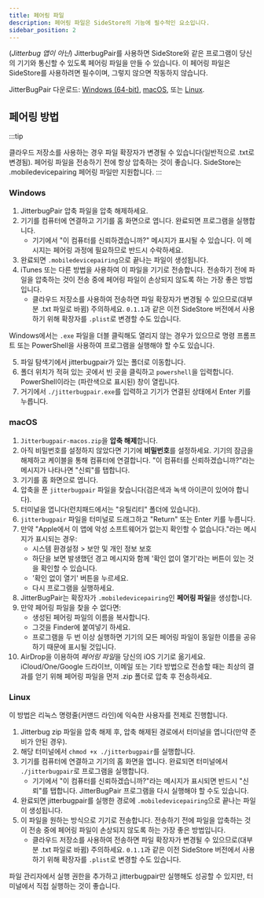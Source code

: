 ```yaml
---
title: 페어링 파일
description: 페어링 파일은 SideStore의 기능에 필수적인 요소입니다.
sidebar_position: 2
---
```


(*Jitterbug 앱이 아닌*) JitterbugPair를 사용하면 SideStore와 같은 프로그램이 당신의 기기와 통신할 수 있도록 페어링 파일을 만들 수 있습니다. 이 페어링 파일은 SideStore를 사용하려면 필수이며, 그렇지 않으면 작동하지 않습니다.

JitterBugPair 다운로드: [Windows (64-bit)](https://github.com/osy/Jitterbug/releases/download/v1.3.1/jitterbugpair-win64.zip), [macOS](https://github.com/SideStore/SideStore-Docs/releases/download/need-a-place-to-put-jittterbug/jitterbugpair), 또는 [Linux](https://github.com/osy/Jitterbug/releases/download/v1.3.1/jitterbugpair-linux.zip).

## 페어링 방법

:::tip

클라우드 저장소를 사용하는 경우 파일 확장자가 변경될 수 있습니다(일반적으로 .txt로 변경됨). 페어링 파일을 전송하기 전에 항상 압축하는 것이 좋습니다. SideStore는 .mobiledevicepairing 페어링 파일만 지원합니다.
:::

### Windows

1. JitterbugPair 압축 파일을 압축 해제하세요.
2. 기기를 컴퓨터에 연결하고 기기를 홈 화면으로 엽니다. 완료되면 프로그램을 실행합니다.
    * 기기에서 "이 컴퓨터를 신뢰하겠습니까?" 메시지가 표시될 수 있습니다. 이 메시지는 페어링 과정에 필요하므로 반드시 수락하세요.
3. 완료되면 `.mobiledevicepairing`으로 끝나는 파일이 생성됩니다.
4. iTunes 또는 다른 방법을 사용하여 이 파일을 기기로 전송합니다. 전송하기 전에 파일을 압축하는 것이 전송 중에 페어링 파일이 손상되지 않도록 하는 가장 좋은 방법입니다.
    * 클라우드 저장소를 사용하여 전송하면 파일 확장자가 변경될 수 있으므로(대부분 .txt 파일로 바뀜) 주의하세요. `0.1.1`과 같은 이전 SideStore 버전에서 사용하기 위해 확장자를 `.plist`로 변경할 수도 있습니다.

Windows에서는 `.exe` 파일을 더블 클릭해도 열리지 않는 경우가 있으므로 명령 프롬프트 또는 PowerShell을 사용하여 프로그램을 실행해야 할 수도 있습니다.

5. 파일 탐색기에서 jitterbugpair가 있는 폴더로 이동합니다.
6. 폴더 위치가 적혀 있는 곳에서 빈 곳을 클릭하고 `powershell`을 입력합니다. PowerShell이라는 (파란색으로 표시된) 창이 열립니다.
7. 거기에서 `./jitterbugpair.exe`를 입력하고 기기가 연결된 상태에서 Enter 키를 누릅니다.

### macOS

1. `Jitterbugpair-macos.zip`을 **압축 해제**합니다.
2. 아직 비밀번호를 설정하지 않았다면 기기에 **비밀번호**를 설정하세요. 기기의 잠금을 해제하고 케이블을 통해 컴퓨터에 연결합니다. "이 컴퓨터를 신뢰하겠습니까?"라는 메시지가 나타나면 "신뢰"를 탭합니다.
3. 기기를 홈 화면으로 엽니다.
4. 압축을 푼 `jitterbugpair` 파일을 찾습니다(검은색과 녹색 아이콘이 있어야 합니다).
5. 터미널을 엽니다(런치패드에서는 "유틸리티" 폴더에 있습니다).
6. `jitterbugpair` 파일을 터미널로 드래그하고 "Return" 또는 Enter 키를 누릅니다.
7. 만약 "Apple에서 이 앱에 악성 소프트웨어가 없는지 확인할 수 없습니다."라는 메시지가 표시되는 경우: 
    - 시스템 환경설정 > 보안 및 개인 정보 보호
    - 하단을 보면 발생했던 경고 메시지와 함께 '확인 없이 열기'라는 버튼이 있는 것을 확인할 수 있습니다.
    - '확인 없이 열기' 버튼을 누르세요.
    - 다시 프로그램을 실행하세요.
8. JitterBugPair는 확장자가 `.mobiledevicepairing`인 **페어링 파일**을 생성합니다.
9. 만약 페어링 파일을 찾을 수 없다면:
    - 생성된 페어링 파일의 이름을 복사합니다.
    - 그것을 Finder에 붙여넣기 하세요.
    - 프로그램을 두 번 이상 실행하면 기기의 모든 페어링 파일이 동일한 이름을 공유하기 때문에 표시될 것입니다.
10. AirDrop을 이용하여 *페어링 파일*을 당신의 iOS 기기로 옮기세요. iCloud/One/Google 드라이브, 이메일 또는 기타 방법으로 전송할 때는 최상의 결과를 얻기 위해 페어링 파일을 먼저 .zip 폴더로 압축 후 전송하세요.

### Linux

이 방법은 리눅스 명령줄(커맨드 라인)에 익숙한 사용자를 전제로 진행합니다.

1. Jitterbug zip 파일을 압축 해제 후, 압축 해제된 경로에서 터미널을 엽니다(만약 준비가 안된 경우).
2. 해당 터미널에서 `chmod +x ./jitterbugpair`를 실행합니다.
3. 기기를 컴퓨터에 연결하고 기기의 홈 화면을 엽니다. 완료되면 터미널에서 `./jitterbugpair`로 프로그램을 실행합니다.
    * 기기에서 "이 컴퓨터를 신뢰하겠습니까?"라는 메시지가 표시되면 반드시 "신뢰"를 탭합니다. JitterBugPair 프로그램을 다시 실행해야 할 수도 있습니다.
4. 완료되면 jitterbugpair를 실행한 경로에 `.mobiledevicepairing`으로 끝나는 파일이 생성됩니다.
5. 이 파일을 원하는 방식으로 기기로 전송합니다. 전송하기 전에 파일을 압축하는 것이 전송 중에 페어링 파일이 손상되지 않도록 하는 가장 좋은 방법입니다.
    * 클라우드 저장소를 사용하여 전송하면 파일 확장자가 변경될 수 있으므로(대부분 .txt 파일로 바뀜) 주의하세요. `0.1.1`과 같은 이전 SideStore 버전에서 사용하기 위해 확장자를 `.plist`로 변경할 수도 있습니다.

파일 관리자에서 실행 권한을 추가하고 jitterbugpair만 실행해도 성공할 수 있지만, 터미널에서 직접 실행하는 것이 좋습니다.